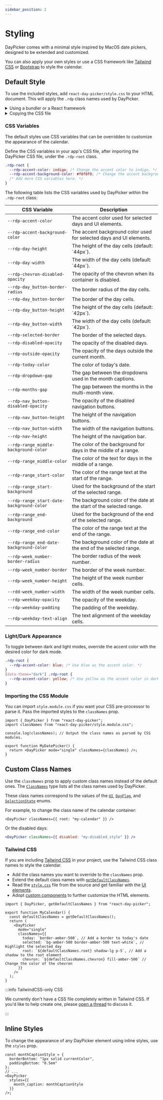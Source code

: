 ```yaml
---
sidebar_position: 2
---
```


# Styling

DayPicker comes with a minimal style inspired by MacOS date pickers, designed to be extended and customized.

You can also apply your own styles or use a CSS framework like [Tailwind CSS](https://tailwindcss.com) or [Bootstrap](https://getbootstrap.com) to style the calendar.

## Default Style

To use the included styles, add `react-day-picker/style.css` to your HTML document. This will apply the `.rdp` class names used by DayPicker.

<details>
<summary>Using a bundler or a React framework</summary>

If you are using a React framework, such as [Next.js](http://nextjs.org) or [Gatsby](https://www.gatsbyjs.com), or a bundler like Webpack with [css-loader](https://webpack.js.org/loaders/css-loader/), import the CSS file in your app's main JavaScript or TypeScript file:

```tsx title="./App.jsx"
import "react-day-picker/style.css";
```

</details>

<details>
<summary>Copying the CSS file</summary>

If you are not using a bundler, you can copy the CSS file to your project. See the [style.css](https://github.com/gpbl/react-day-picker/blob/main/src/style.css) file in the DayPicker repository for the source.

```html title="./public/index.html"
<style>
  /* Copy the content of the style.css file here. */
</style>
```

</details>

### CSS Variables

The default styles use CSS variables that can be overridden to customize the appearance of the calendar.

Define the CSS variables in your app's CSS file, after importing the DayPicker CSS file, under the `.rdp-root` class.

```css title="./app/global.css"
.rdp-root {
  --rdp-accent-color: indigo; /* Change the accent color to indigo. */
  --rdp-accent-background-color: #f0f0f0; /* Change the accent background color. */
  /* Add more CSS variables here. */
}
```

The following table lists the CSS variables used by DayPicker within the `.rdp-root` class:

<table class="no-wrap-table">
  <thead>
    <tr>
      <th>CSS Variable</th>
      <th>Description</th>
    </tr>
  </thead>
  <tbody>
    <tr>
      <td>
        <code>--rdp-accent-color</code>
      </td>
      <td>The accent color used for selected days and UI elements.</td>
    </tr>
    <tr>
      <td>
        <code>--rdp-accent-background-color</code>
      </td>
      <td>
        The accent background color used for selected days and UI elements.
      </td>
    </tr>
    <tr>
      <td>
        <code>--rdp-day-height</code>
      </td>
      <td>The height of the day cells (default: `44px`).</td>
    </tr>
    <tr>
      <td>
        <code>--rdp-day-width</code>
      </td>
      <td>The width of the day cells (default: `44px`).</td>
    </tr>
    <tr>
      <td>
        <code>--rdp-chevron-disabled-opacity</code>
      </td>
      <td>The opacity of the chevron when its container is disabled.</td>
    </tr>
    <tr>
      <td>
        <code>--rdp-day_button-border-radius</code>
      </td>
      <td>The border radius of the day cells.</td>
    </tr>
    <tr>
      <td>
        <code>--rdp-day_button-border</code>
      </td>
      <td>The border of the day cells.</td>
    </tr>
    <tr>
      <td>
        <code>--rdp-day_button-height</code>
      </td>
      <td>The height of the day cells (default: `42px`).</td>
    </tr>
    <tr>
      <td>
        <code>--rdp-day_button-width</code>
      </td>
      <td>The width of the day cells (default: `42px`).</td>
    </tr>
    <tr>
      <td>
        <code>--rdp-selected-border</code>
      </td>
      <td>The border of the selected days.</td>
    </tr>
    <tr>
      <td>
        <code>--rdp-disabled-opacity</code>
      </td>
      <td>The opacity of the disabled days.</td>
    </tr>
    <tr>
      <td>
        <code>--rdp-outside-opacity</code>
      </td>
      <td>The opacity of the days outside the current month.</td>
    </tr>
    <tr>
      <td>
        <code>--rdp-today-color</code>
      </td>
      <td>The color of today's date.</td>
    </tr>
    <tr>
      <td>
        <code>--rdp-dropdown-gap</code>
      </td>
      <td>The gap between the dropdowns used in the month captions.</td>
    </tr>
    <tr>
      <td>
        <code>--rdp-months-gap</code>
      </td>
      <td>The gap between the months in the multi-month view.</td>
    </tr>
    <tr>
      <td>
        <code>--rdp-nav_button-disabled-opacity</code>
      </td>
      <td>The opacity of the disabled navigation buttons.</td>
    </tr>
    <tr>
      <td>
        <code>--rdp-nav_button-height</code>
      </td>
      <td>The height of the navigation buttons.</td>
    </tr>
    <tr>
      <td>
        <code>--rdp-nav_button-width</code>
      </td>
      <td>The width of the navigation buttons.</td>
    </tr>
    <tr>
      <td>
        <code>--rdp-nav-height</code>
      </td>
      <td>The height of the navigation bar.</td>
    </tr>
    <tr>
      <td>
        <code>--rdp-range_middle-background-color</code>
      </td>
      <td>The color of the background for days in the middle of a range.</td>
    </tr>
    <tr>
      <td>
        <code>--rdp-range_middle-color</code>
      </td>
      <td>The color of the text for days in the middle of a range.</td>
    </tr>
    <tr>
      <td>
        <code>--rdp-range_start-color</code>
      </td>
      <td>The color of the range text at the start of the range.</td>
    </tr>
    <tr>
      <td>
        <code>--rdp-range_start-background</code>
      </td>
      <td>Used for the background of the start of the selected range.</td>
    </tr>
    <tr>
      <td>
        <code>--rdp-range_start-date-background-color</code>
      </td>
      <td>
        The background color of the date at the start of the selected range.
      </td>
    </tr>
    <tr>
      <td>
        <code>--rdp-range_end-background</code>
      </td>
      <td>Used for the background of the end of the selected range.</td>
    </tr>
    <tr>
      <td>
        <code>--rdp-range_end-color</code>
      </td>
      <td>The color of the range text at the end of the range.</td>
    </tr>
    <tr>
      <td>
        <code>--rdp-range_end-date-background-color</code>
      </td>
      <td>
        The background color of the date at the end of the selected range.
      </td>
    </tr>
    <tr>
      <td>
        <code>--rdp-week_number-border-radius</code>
      </td>
      <td>The border radius of the week number.</td>
    </tr>
    <tr>
      <td>
        <code>--rdp-week_number-border</code>
      </td>
      <td>The border of the week number.</td>
    </tr>
    <tr>
      <td>
        <code>--rdp-week_number-height</code>
      </td>
      <td>The height of the week number cells.</td>
    </tr>
    <tr>
      <td>
        <code>--rdd-week_number-width</code>
      </td>
      <td>The width of the week number cells.</td>
    </tr>
    <tr>
      <td>
        <code>--rdp-weekday-opacity</code>
      </td>
      <td>The opacity of the weekday.</td>
    </tr>
    <tr>
      <td>
        <code>--rdp-weekday-padding</code>
      </td>
      <td>The padding of the weekday.</td>
    </tr>
    <tr>
      <td>
        <code>--rdp-weekday-text-align</code>
      </td>
      <td>The text alignment of the weekday cells.</td>
    </tr>
  </tbody>
</table>

### Light/Dark Appearance

To toggle between dark and light modes, override the accent color with the desired color for dark mode.

```css
.rdp-root {
  --rdp-accent-color: blue; /* Use blue as the accent color. */
}
[data-theme="dark"] .rdp-root {
  --rdp-accent-color: yellow; /* Use yellow as the accent color in dark mode. */
}
```

### Importing the CSS Module

You can import `style.module.css` if you want your CSS pre-processor to parse it. Pass the imported styles to the `classNames` prop.

```tsx title="./MyDatePicker.jsx"
import { DayPicker } from "react-day-picker";
import classNames from "react-day-picker/style.module.css";

console.log(classNames); // Output the class names as parsed by CSS modules.

export function MyDatePicker() {
  return <DayPicker mode="single" classNames={classNames} />;
}
```

## Custom Class Names

Use the `classNames` prop to apply custom class names instead of the default ones. The [`ClassNames`](../api/type-aliases/ClassNames.md) type lists all the class names used by DayPicker.

These class names correspond to the values of the [`UI`](../api/enumerations/UI.md), [`DayFlag`](../api/enumerations/DayFlag.md), and [`SelectionState`](../api/enumerations/SelectionState.md) enums.

For example, to change the class name of the calendar container:

```tsx
<DayPicker classNames={{ root: "my-calendar" }} />
```

Or the disabled days:

```jsx
<DayPicker classNames={{ disabled: "my-disabled_style" }} />
```

### Tailwind CSS

If you are including [Tailwind CSS](https://tailwindcss.com) in your project, use the Tailwind CSS class names to style the calendar.

- Add the class names you want to override to the `classNames` prop.
- Extend the default class names with [`getDefaultClassNames`](../api/functions/getDefaultClassNames.md).
- Read the [`style.css`](https://github.com/gpbl/react-day-picker/blob/main/src/style.css) file from the source and get familiar with the [UI elements](../docs/anatomy.mdx).
- Adopt [custom components](../guides/custom-components.mdx) to further customize the HTML elements.

```tsx
import { DayPicker, getDefaultClassNames } from "react-day-picker";

export function MyCalendar() {
  const defaultClassNames = getDefaultClassNames();
  return (
    <DayPicker
      mode="single"
      classNames={{
        today: `border-amber-500`, // Add a border to today's date
        selected: `bg-amber-500 border-amber-500 text-white`, // Highlight the selected day
        root: `${defaultClassNames.root} shadow-lg p-5`, // Add a shadow to the root element
        chevron: `${defaultClassNames.chevron} fill-amber-500` // Change the color of the chevron
      }}
    />
  );
}
```

<BrowserWindow>
  <Examples.TailwindCSS />
</BrowserWindow>

:::info TailwindCSS-only CSS

We currently don't have a CSS file completely written in Tailwind CSS. If you'd like to help create one, please [open a thread](https://github.com/gpbl/react-day-picker/discussions/new?category=ideas) to discuss it.

:::

## Inline Styles

To change the appearance of any DayPicker element using inline styles, use the `styles` prop.

```tsx
const monthCaptionStyle = {
  borderBottom: "1px solid currentColor",
  paddingBottom: "0.5em"
};
// ...
<DayPicker
  styles={{
    month_caption: monthCaptionStyle
  }}
/>;
```
